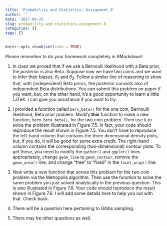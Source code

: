 ```yaml
---
title: 'Probability and Statistics: Assignment 8'
author: ''
date: '2017-09-25'
slug: probability-and-statistics-assignment-8
categories: []
tags: []
---
```


```r
knitr::opts_chunk$set(echo = TRUE)
```

Please remember to do your homework completely in RMarkdown!

1.  In class we proved that if we use a Bernoulli likelihood with a Beta prior, the posterior is also Beta. Suppose now we have two coins and we want to infer their biases, $\theta_1$ and $\theta_2$. Follow a similar line of reasoning to show that, with (independent) Beta priors, the posterior consists also of independent Beta distributions. You can submit this problem on paper if you want, but, on the other hand, it's a good opportunity to learn a little LaTeX. I can give you assistance if you want to try.

1.  I provided a function called `bern_beta()` for the one coin, Bernoulli likelihood, Beta prior problem. Modify **this** function to make a new function, `bern_beta_beta()`, for the two coin problem. Then use it to solve the problem illustrated in Figure 7.5. In fact, your code should reproduce the result shown in Figure 7.5. You don't have to reproduce the left-hand column that contains the three dimensional density plots, but, if you do, it will be good for some extra credit. The right-hand column contains the corresponding (two-dimensional) contour plots. To get these, you need to modify the `gather()` and `ggplot()` lines appropriately, change `geom_line` to `geom_contour`, remove the `geom_area()` line, and change "free" to "fixed" in the `facet_wrap()` line. 

1.  Now write a new function that solves this problem for the two coin problem via the Metropolis algorithm. Then use the function to solve the same problem you just solved analytically in the previous question. This is also illustrated in Figure 7.6. Your code should reproduce the result shown in Figure 7.6. I will add some details here to help you out with that. Check back.

1.  There will be a question here pertaining to Gibbs sampling.

1.  There may be other questions as well.